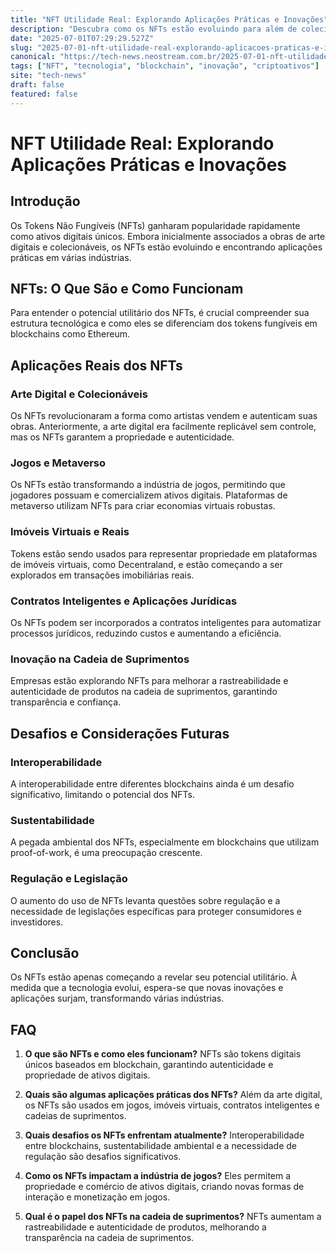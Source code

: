 ```yaml
---
title: "NFT Utilidade Real: Explorando Aplicações Práticas e Inovações"
description: "Descubra como os NFTs estão evoluindo para além de colecionáveis digitais, oferecendo utilidades reais em diversas indústrias, desde arte até contratos inteligentes."
date: "2025-07-01T07:29:29.527Z"
slug: "2025-07-01-nft-utilidade-real-explorando-aplicacoes-praticas-e-inovacoes"
canonical: "https://tech-news.neostream.com.br/2025-07-01-nft-utilidade-real-explorando-aplicacoes-praticas-e-inovacoes"
tags: ["NFT", "tecnologia", "blockchain", "inovação", "criptoativos"]
site: "tech-news"
draft: false
featured: false
---
```


# NFT Utilidade Real: Explorando Aplicações Práticas e Inovações

## Introdução
Os Tokens Não Fungíveis (NFTs) ganharam popularidade rapidamente como ativos digitais únicos. Embora inicialmente associados a obras de arte digitais e colecionáveis, os NFTs estão evoluindo e encontrando aplicações práticas em várias indústrias.

## NFTs: O Que São e Como Funcionam
Para entender o potencial utilitário dos NFTs, é crucial compreender sua estrutura tecnológica e como eles se diferenciam dos tokens fungíveis em blockchains como Ethereum.

## Aplicações Reais dos NFTs
### Arte Digital e Colecionáveis
Os NFTs revolucionaram a forma como artistas vendem e autenticam suas obras. Anteriormente, a arte digital era facilmente replicável sem controle, mas os NFTs garantem a propriedade e autenticidade.

### Jogos e Metaverso
Os NFTs estão transformando a indústria de jogos, permitindo que jogadores possuam e comercializem ativos digitais. Plataformas de metaverso utilizam NFTs para criar economias virtuais robustas.

### Imóveis Virtuais e Reais
Tokens estão sendo usados para representar propriedade em plataformas de imóveis virtuais, como Decentraland, e estão começando a ser explorados em transações imobiliárias reais.

### Contratos Inteligentes e Aplicações Jurídicas
Os NFTs podem ser incorporados a contratos inteligentes para automatizar processos jurídicos, reduzindo custos e aumentando a eficiência.

### Inovação na Cadeia de Suprimentos
Empresas estão explorando NFTs para melhorar a rastreabilidade e autenticidade de produtos na cadeia de suprimentos, garantindo transparência e confiança.

## Desafios e Considerações Futuras
### Interoperabilidade
A interoperabilidade entre diferentes blockchains ainda é um desafio significativo, limitando o potencial dos NFTs.

### Sustentabilidade
A pegada ambiental dos NFTs, especialmente em blockchains que utilizam proof-of-work, é uma preocupação crescente.

### Regulação e Legislação
O aumento do uso de NFTs levanta questões sobre regulação e a necessidade de legislações específicas para proteger consumidores e investidores.

## Conclusão
Os NFTs estão apenas começando a revelar seu potencial utilitário. À medida que a tecnologia evolui, espera-se que novas inovações e aplicações surjam, transformando várias indústrias.

## FAQ
1. **O que são NFTs e como eles funcionam?**
   NFTs são tokens digitais únicos baseados em blockchain, garantindo autenticidade e propriedade de ativos digitais.

2. **Quais são algumas aplicações práticas dos NFTs?**
   Além da arte digital, os NFTs são usados em jogos, imóveis virtuais, contratos inteligentes e cadeias de suprimentos.

3. **Quais desafios os NFTs enfrentam atualmente?**
   Interoperabilidade entre blockchains, sustentabilidade ambiental e a necessidade de regulação são desafios significativos.

4. **Como os NFTs impactam a indústria de jogos?**
   Eles permitem a propriedade e comércio de ativos digitais, criando novas formas de interação e monetização em jogos.

5. **Qual é o papel dos NFTs na cadeia de suprimentos?**
   NFTs aumentam a rastreabilidade e autenticidade de produtos, melhorando a transparência na cadeia de suprimentos.